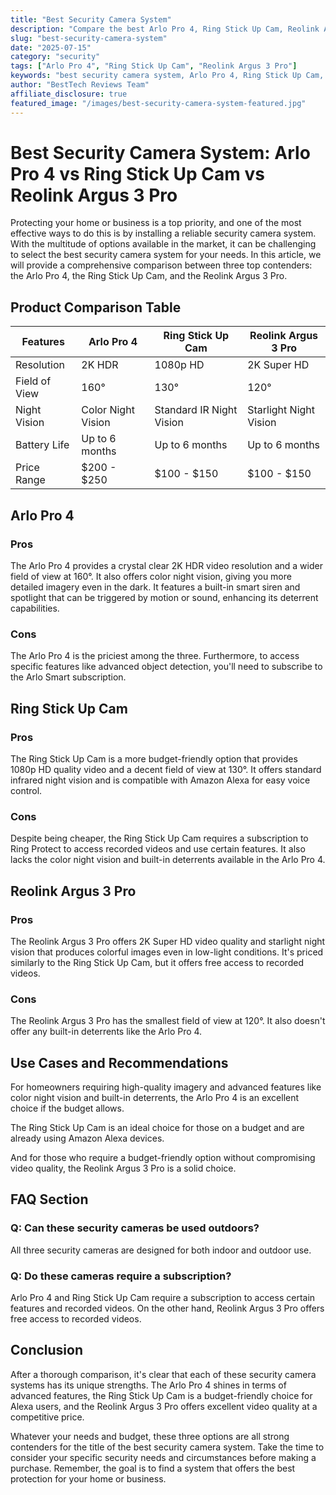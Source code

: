 ```yaml
---
title: "Best Security Camera System"
description: "Compare the best Arlo Pro 4, Ring Stick Up Cam, Reolink Argus 3 Pro and more. Find the perfect security with our detailed reviews and recommendations."
slug: "best-security-camera-system"
date: "2025-07-15"
category: "security"
tags: ["Arlo Pro 4", "Ring Stick Up Cam", "Reolink Argus 3 Pro"]
keywords: "best security camera system, Arlo Pro 4, Ring Stick Up Cam, Reolink Argus 3 Pro"
author: "BestTech Reviews Team"
affiliate_disclosure: true
featured_image: "/images/best-security-camera-system-featured.jpg"
---
```


# Best Security Camera System: Arlo Pro 4 vs Ring Stick Up Cam vs Reolink Argus 3 Pro

Protecting your home or business is a top priority, and one of the most effective ways to do this is by installing a reliable security camera system. With the multitude of options available in the market, it can be challenging to select the best security camera system for your needs. In this article, we will provide a comprehensive comparison between three top contenders: the Arlo Pro 4, the Ring Stick Up Cam, and the Reolink Argus 3 Pro.

## Product Comparison Table

| Features | Arlo Pro 4 | Ring Stick Up Cam | Reolink Argus 3 Pro |
| --- | --- | --- | --- |
| Resolution | 2K HDR | 1080p HD | 2K Super HD |
| Field of View | 160° | 130° | 120° |
| Night Vision | Color Night Vision | Standard IR Night Vision | Starlight Night Vision |
| Battery Life | Up to 6 months | Up to 6 months | Up to 6 months |
| Price Range | $200 - $250 | $100 - $150 | $100 - $150 |

## Arlo Pro 4

### Pros

The Arlo Pro 4 provides a crystal clear 2K HDR video resolution and a wider field of view at 160°. It also offers color night vision, giving you more detailed imagery even in the dark. It features a built-in smart siren and spotlight that can be triggered by motion or sound, enhancing its deterrent capabilities. 

### Cons

The Arlo Pro 4 is the priciest among the three. Furthermore, to access specific features like advanced object detection, you'll need to subscribe to the Arlo Smart subscription.

## Ring Stick Up Cam

### Pros

The Ring Stick Up Cam is a more budget-friendly option that provides 1080p HD quality video and a decent field of view at 130°. It offers standard infrared night vision and is compatible with Amazon Alexa for easy voice control.

### Cons

Despite being cheaper, the Ring Stick Up Cam requires a subscription to Ring Protect to access recorded videos and use certain features. It also lacks the color night vision and built-in deterrents available in the Arlo Pro 4.

## Reolink Argus 3 Pro

### Pros

The Reolink Argus 3 Pro offers 2K Super HD video quality and starlight night vision that produces colorful images even in low-light conditions. It's priced similarly to the Ring Stick Up Cam, but it offers free access to recorded videos.

### Cons

The Reolink Argus 3 Pro has the smallest field of view at 120°. It also doesn't offer any built-in deterrents like the Arlo Pro 4.

## Use Cases and Recommendations

For homeowners requiring high-quality imagery and advanced features like color night vision and built-in deterrents, the Arlo Pro 4 is an excellent choice if the budget allows. 

The Ring Stick Up Cam is an ideal choice for those on a budget and are already using Amazon Alexa devices. 

And for those who require a budget-friendly option without compromising video quality, the Reolink Argus 3 Pro is a solid choice. 

## FAQ Section

### Q: Can these security cameras be used outdoors?

All three security cameras are designed for both indoor and outdoor use.

### Q: Do these cameras require a subscription?

Arlo Pro 4 and Ring Stick Up Cam require a subscription to access certain features and recorded videos. On the other hand, Reolink Argus 3 Pro offers free access to recorded videos.

## Conclusion

After a thorough comparison, it's clear that each of these security camera systems has its unique strengths. The Arlo Pro 4 shines in terms of advanced features, the Ring Stick Up Cam is a budget-friendly choice for Alexa users, and the Reolink Argus 3 Pro offers excellent video quality at a competitive price.

Whatever your needs and budget, these three options are all strong contenders for the title of the best security camera system. Take the time to consider your specific security needs and circumstances before making a purchase. Remember, the goal is to find a system that offers the best protection for your home or business.